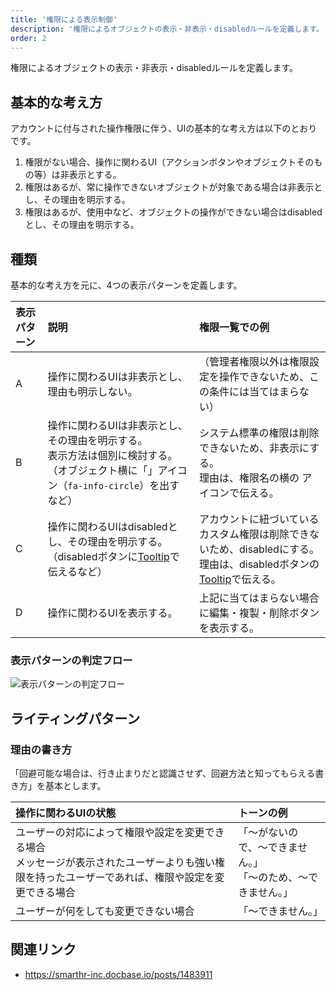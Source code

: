 ```yaml
---
title: '権限による表示制御'
description: '権限によるオブジェクトの表示・非表示・disabledルールを定義します。'
order: 2
---
```


権限によるオブジェクトの表示・非表示・disabledルールを定義します。

## 基本的な考え方
アカウントに付与された操作権限に伴う、UIの基本的な考え方は以下のとおりです。

1. 権限がない場合、操作に関わるUI（アクションボタンやオブジェクトそのもの等）は非表示とする。
2. 権限はあるが、常に操作できないオブジェクトが対象である場合は非表示とし、その理由を明示する。
3. 権限はあるが、使用中など、オブジェクトの操作ができない場合はdisabledとし、その理由を明示する。

## 種類
基本的な考え方を元に、4つの表示パターンを定義します。

| 表示パターン | 説明 | 権限一覧での例 |
| :--- | :--- | :--- |
| A | 操作に関わるUIは非表示とし、理由も明示しない。 | （管理者権限以外は権限設定を操作できないため、この条件には当てはまらない） |
| B | 操作に関わるUIは非表示とし、その理由を明示する。<br />表示方法は個別に検討する。（オブジェクト横に「<FaInfoCircleIcon visuallyHiddenText="情報通知" color="TEXT_GREY" size={16} />」アイコン（`fa-info-circle`）を出すなど） | システム標準の権限は削除できないため、非表示にする。<br />理由は、権限名の横の <FaInfoCircleIcon visuallyHiddenText="情報通知" color="TEXT_GREY" size={16} /> アイコンで伝える。 |
| C | 操作に関わるUIはdisabledとし、その理由を明示する。（disabledボタンに[Tooltip](/products/components/tooltip/)で伝えるなど） | アカウントに紐づいているカスタム権限は削除できないため、disabledにする。<br />理由は、disabledボタンの[Tooltip](/products/components/tooltip/)で伝える。 |
| D | 操作に関わるUIを表示する。 | 上記に当てはまらない場合に編集・複製・削除ボタンを表示する。 |


### 表示パターンの判定フロー
![表示パターンの判定フロー](./images/access-control-decision-tree.png)


## ライティングパターン
### 理由の書き方
「回避可能な場合は、行き止まりだと認識させず、回避方法と知ってもらえる書き方」を基本とします。

| 操作に関わるUIの状態 | トーンの例 |
| :--- | :--- |
| ユーザーの対応によって権限や設定を変更できる場合<br />メッセージが表示されたユーザーよりも強い権限を持ったユーザーであれば、権限や設定を変更できる場合 | 「〜がないので、〜できません。」<br />「〜のため、〜できません。」 |
| ユーザーが何をしても変更できない場合 | 「〜できません。」 |

## 関連リンク
- https://smarthr-inc.docbase.io/posts/1483911
